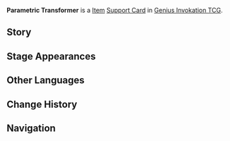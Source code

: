 {{About|the [[Genius Invokation TCG]] Support Card|the [[Gadget]]|Parametric Transformer}}
{{Genius Invokation TCG Infobox
|title     = Parametric Transformer
|id        = 323001
|image     = Parametric Transformer Support Card.png
|type      = Support Card
|group     = Item
|effect    = '''When either side uses a Skill:''' If Elemental DMG was dealt this card gains '''1 Qualitative Progress'''.<br/ > When this card gains '''3 Qualitative Progress''', discard this card, then create 3 different Basic Elemental Dice.
|unaligned = 2
|source1   = {{Sold By}}
}}
'''Parametric Transformer''' is a [[Item Card|Item]] [[Support Card]] in [[Genius Invokation TCG]].

==Story==
{{Description|"Simply put, everything on this earth and below it has cycles. Memories and elements surge throughout the Ley Lines."<br />"Perhaps the ancient civilizations were attempting to uncover the cycle that governs the conversion of dust to treasure."|title=Perpetual Rotation: Parametric Transformation}}

==Stage Appearances==
{{Genius Invokation TCG Stage Appearances}}

==Other Languages==
{{Transclude|Parametric Transformer|Other Languages}}

==Change History==
{{Change History|3.3}}

==Navigation==
{{Genius Invokation TCG Navbox|Support Card}}